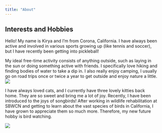 ```yaml
---
title: "About"
---
```



## Interests and Hobbies 

Hello! My name is Kirya and I'm from Corona, California. I have always been active and involved in various sports growing up (like tennis and soccer), but I have recently been getting into pickleball!

My ideal free-time activity consists of anything outside, such as laying in the sun or doing something active with friends. I specifically love hiking and finding bodies of water to take a dip in. I also really enjoy camping, I usually go on road trips once or twice a year to get outside and enjoy nature a little. 
![](travel/IMG_2309.jpg)


I have always loved cats, and I currently have three lovely kitties back home. They are so sweet and bring me a lot of joy. Recently, I have been introduced to the joys of songbirds! After working in wildlife rehabilitation at SBWCN and getting to learn about the vast species of birds in California, I have grown to appreciate them so much more. Therefore, my new future hobby is bird watching. 

![](travel/IMG_1627.jpg)






